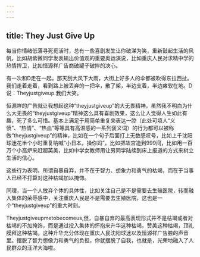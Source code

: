```yaml
---
---
---
```

title: They Just Give Up
---




每当你情绪低落寻死觅活时，总有一些喜剧发生让你破涕为笑，重新鼓起生活的风帆，比如胡紫微同学发表输出价值观的重要奥运演说，比如重庆人民对求精中学的热情捍卫，比如恒源祥广告商破罐子破摔的决心。

有一次和D走在一起，那天刮大风下大雨，大街上好多人的伞都被吹得东拉西扯。我们走着走着，看到路上被丢弃的一把伞，散了架，半边支着，半边瘫软在地。D说：Theyjustgiveup.我们大笑。

恒源祥的广告就让我想起这种“theyjustgiveup”的大无畏精神，虽然我不明白为什么大无畏的“theyjustgiveup”精神这么具有喜剧效果，这么让人觉得人生如此有趣，死了多么可惜。基本上满足于用简单重复来表达一腔（此处可填人“义愤”、“热情”、“热血”等等具有高温感的一系列褒义词）的行为都可以被称做“theyjustgiveup”的精神，比如在一个句子后面打上无数感叹号，比如上千沈阳球迷花半个小时重复呐喊“小日本，操你妈”，比如把故宫造到999间，比如用一百万个小高炉来赶超英美，比如中学女教师用让男同学陆续到床上报道的方式来树立生活的信心。

这些行为表明，所谓自暴自弃，并不在于智力、想象力和勇气的枯竭，而在于当事人已经不打算对这种枯竭加以掩饰。

同理，当一个人放弃个体的具体性，比如关注自己是不是需要去生殖医院，转而融入集体的荣辱感中，关注重庆人民是不是需要去生殖医院，这也是一个“theyjustgiveup”的重大时刻。

Theyjustgiveupmetobecomeus,但，自暴自弃的最高表现形式并不是枯竭或者对枯竭的不加掩饰，而是通过投入集体的怀抱来升华这种枯竭，赞美这种枯竭，顶礼膜拜这种枯竭。这种升华充分体现在重庆人民沈阳球迷以及恒源祥广告腔的声音里。摆脱了智力想像力和勇气的负担，你就摆脱了自我，也就是，光荣地融入了人民群众的汪洋大海啦。